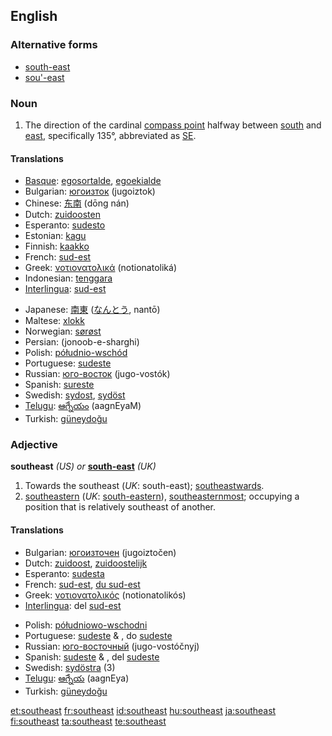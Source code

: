 {{wikipedia|dab=southeast}}
==English==

===Alternative forms===
* [[south-east]]
* [[sou'-east]]

===Noun===
{{en-noun}}

# The direction of the cardinal [[compass point]] halfway between [[south]] and [[east]], specifically 135°, abbreviated as [[SE]].

====Translations====
{{top}}
* [[Basque]]: [[egosortalde]], [[egoekialde]]
* Bulgarian: [[югоизток]] (jugoiztok) {{m}}
* Chinese: [[东南]] (dōng nán)
* Dutch: [[zuidoosten]] {{n}}
* Esperanto: [[sudesto]]
* Estonian: [[kagu]]
* Finnish: [[kaakko]]
* French: [[sud-est]] {{m}}
* Greek: [[νοτιονατολικά]] (notionatoliká)
* Indonesian: [[tenggara]]
* [[Interlingua]]: [[sud-est]]
{{mid}}
* Japanese: [[南東]] ([[なんとう]], nantō)
* Maltese: [[xlokk]]
* Norwegian: [[sørøst]]
* Persian: {{fa-Arab|[[جنوب شرقی]]}} (jonoob-e-sharghi)
* Polish: [[półudnio-wschód]]
* Portuguese: [[sudeste]] {{m}}
* Russian: [[юго-восток]] (jugo-vostók) {{m}}
* Spanish: [[sureste]] {{m}}
* Swedish: [[sydost]], [[sydöst]]
* [[Telugu]]: [[ఆగ్నేయం]] (aagnEyaM)
* Turkish: [[güneydoğu]]
{{bottom}}

===Adjective===
'''southeast''' ''(US) or'' '''[[south-east]]''' ''(UK)''

# Towards the southeast (''UK'': south-east); [[southeastwards]].
# [[southeastern]] (''UK'': [[south-eastern]]), [[southeasternmost]]; occupying a position that is relatively southeast of another.

====Translations====
{{top}}
* Bulgarian: [[югоизточен]] (jugoiztočen) {{m}}
* Dutch: [[zuidoost]], [[zuidoostelijk]]
* Esperanto: [[sudesta]]
* French: [[sud-est]], [[du sud-est]]
* Greek: [[νοτιονατολικός]] (notionatolikós)
* [[Interlingua]]: del [[sud-est]]
{{mid}}
* Polish: [[półudniowo-wschodni]]
* Portuguese: [[sudeste]] {{m}} & {{f}}, do [[sudeste]]
* Russian: [[юго-восточный]] (jugo-vostóčnyj)
* Spanish: [[sudeste]] {{m}} & {{f}}, del [[sudeste]]
* Swedish: [[sydöstra]] (3)
* [[Telugu]]: [[ఆగ్నేయ]] (aagnEya)
* Turkish: [[güneydoğu]]
{{bottom}}

[[et:southeast]]
[[fr:southeast]]
[[id:southeast]]
[[hu:southeast]]
[[ja:southeast]]
[[fi:southeast]]
[[ta:southeast]]
[[te:southeast]]